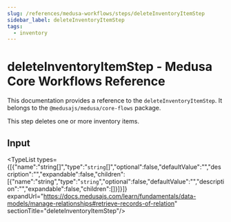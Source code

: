 ```yaml
---
slug: /references/medusa-workflows/steps/deleteInventoryItemStep
sidebar_label: deleteInventoryItemStep
tags:
  - inventory
---
```



# deleteInventoryItemStep - Medusa Core Workflows Reference

This documentation provides a reference to the `deleteInventoryItemStep`. It belongs to the `@medusajs/medusa/core-flows` package.

This step deletes one or more inventory items.

## Input

<TypeList types={[{"name":"string[]","type":"`string`[]","optional":false,"defaultValue":"","description":"","expandable":false,"children":[{"name":"string","type":"`string`","optional":false,"defaultValue":"","description":"","expandable":false,"children":[]}]}]} expandUrl="https://docs.medusajs.com/learn/fundamentals/data-models/manage-relationships#retrieve-records-of-relation" sectionTitle="deleteInventoryItemStep"/>
